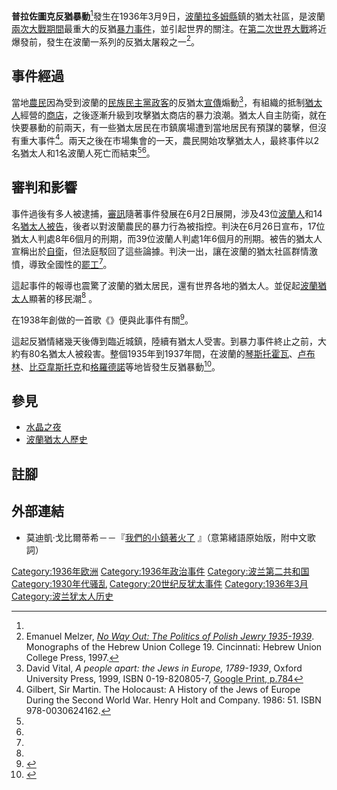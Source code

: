 '''普拉佐圖克反猶暴動'''<ref name="ushmm" />發生在1936年3月9日，[[波蘭|波蘭]][[拉多姆縣|拉多姆縣]]{{le|普拉佐圖克|Przytyk}}鎮的猶太社區，是波蘭[[戰間期|兩次大戰期間]]最重大的反猶[[暴力|暴力]][[事件|事件]]，並引起世界的關注。在[[第二次世界大戰|第二次世界大戰]]將近爆發前，發生在波蘭一系列的反猶太屠殺之一<ref name="Melzer">Emanuel Melzer, [http://books.google.com/books?id=co3KJikOaBYC&printsec=frontcover&dq=no+way+out ''No Way Out: The Politics of Polish Jewry 1935-1939'']. Monographs of the Hebrew Union College 19. Cincinnati: Hebrew Union College Press, 1997.</ref>。

== 事件經過 ==
當地[[農民|農民]]因為受到波蘭的[[民族民主黨|民族民主黨]][[政客|政客]]的反猶太[[宣傳|宣傳]]煽動<ref name=vital>David Vital, ''A people apart: the Jews in Europe, 1789-1939'', Oxford University Press, 1999, ISBN 0-19-820805-7, [http://books.google.com/books?id=XB1d1JhKoVUC&pg=PA794&dq=przytyk+pogrom&ei=9odvSt77PJHyyASpl7zXDg Google Print, p.784]</ref>，有組織的抵制[[猶太人|猶太人]]經營的[[商店|商店]]，之後逐漸升級到攻擊猶太商店的暴力浪潮。猶太人自主防衛，就在快要暴動的前兩天，有一些猶太居民在市鎮廣場遭到當地居民有預謀的襲擊，但沒有重大事件<ref name="Gilbert">Gilbert, Sir Martin. The Holocaust: A History of the Jews of Europe During the Second World War. Henry Holt and Company. 1986:  51. ISBN 978-0030624162.</ref>。兩天之後在市場集會的一天，農民開始攻擊猶太人，最終事件以2名猶太人和1名波蘭人死亡而結束<ref name="Gilbert" /><ref name="vital" />。

== 審判和影響 ==
事件過後有多人被逮捕，[[審訊|審訊]]隨著事件發展在6月2日展開，涉及43位[[波蘭人|波蘭人]]和14名[[猶太人|猶太人]][[被告|被告]]，後者以對波蘭農民的暴力行為被指控。判決在6月26日宣布，17位猶太人判處8年6個月的刑期，而39位波蘭人判處1年6個月的刑期。被告的猶太人宣稱出於[[自衛|自衛]]，但法庭駁回了這些論據。判決一出，讓在波蘭的猶太社區群情激憤，導致全國性的[[罷工|罷工]]<ref name="Melzer" />。

這起事件的報導也震驚了波蘭的猶太居民，還有世界各地的猶太人。並促起[[波蘭猶太人歷史|波蘭猶太人]]顯著的移民潮<ref name="Gilbert" /> 。

{{le|莫迪凯·戈比尔|Mordechai Gebirtig}}在1938年創做的一首歌《{{le|我們的小鎮著火了|Es brent}}》便與此事件有關<ref>{{cite web
 |title=Our Town Is Burning (Undzer shtetl brent) 
 |work=Music of the Holocaust 
 |publisher=[[美國大屠殺紀念館|United States Holocaust Memorial Museum]] 
 |date=undated 
 |url=http://www.ushmm.org/museum/exhibit/online/music/detail.php?content=burning 
 |accessdate=2009-07-26 
 |deadurl=yes 
 |archiveurl=https://web.archive.org/web/20090727103127/http://www.ushmm.org/museum/exhibit/online/music/detail.php?content=burning 
 |archivedate=2009-07-27 
}}</ref>。

這起反猶情緒幾天後傳到臨近城鎮，陸續有猶太人受害。到暴力事件終止之前，大約有80名猶太人被殺害。整個1935年到1937年間，在波蘭的[[琴斯托霍瓦|琴斯托霍瓦]]、[[卢布林|卢布林]]、[[比亞韋斯托克|比亞韋斯托克]]和[[格羅德諾|格羅德諾]]等地皆發生反猶暴動<ref name="ushmm">{{zh}}{{cite web |title=大屠杀前欧洲犹太人的生活 |url=http://www.ushmm.org/outreach/zh/article.php?ModuleId=10007689 |publisher=[[美國大屠殺紀念館|美國大屠殺紀念館]] |date= |accessdate=2012-02-21 |archive-date=2017-07-09 |archive-url=https://web.archive.org/web/20170709130758/https://www.ushmm.org/outreach/zh/article.php?ModuleId=10007689 |dead-url=no }}</ref>。

== 參見 ==
* [[水晶之夜|水晶之夜]]
* [[波蘭猶太人歷史|波蘭猶太人歷史]]

== 註腳 ==
{{Reflist|2}}

== 外部連結 ==
* 莫迪凱·戈比爾蒂希－－『[http://www.ushmm.org/outreach/zh/media_so.php?ModuleId=10007743&MediaId=576 我們的小鎮著火了] {{Wayback|url=http://www.ushmm.org/outreach/zh/media_so.php?ModuleId=10007743&MediaId=576 |date=20140521191732 }}』（意第緒語原始版，附中文歌詞）

[[Category:1936年欧洲|Category:1936年欧洲]]
[[Category:1936年政治事件|Category:1936年政治事件]]
[[Category:波兰第二共和国|Category:波兰第二共和国]]
[[Category:1930年代骚乱|Category:1930年代骚乱]]
[[Category:20世纪反犹太事件|Category:20世纪反犹太事件]]
[[Category:1936年3月|Category:1936年3月]]
[[Category:波兰犹太人历史|Category:波兰犹太人历史]]